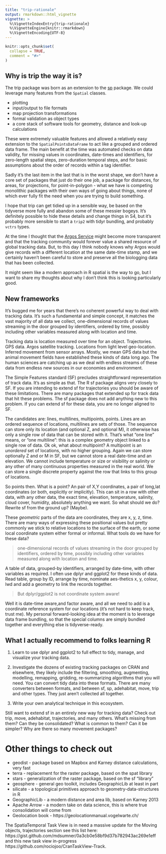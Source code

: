 ```yaml
---
title: "trip-rationale"
output: rmarkdown::html_vignette
vignette: >
  %\VignetteIndexEntry{trip-rationale}
  %\VignetteEngine{knitr::rmarkdown}
  %\VignetteEncoding{UTF-8}
---
```


```r
knitr::opts_chunk$set(
  collapse = TRUE,
  comment = "#>"
)
```

## Why is trip the way it is? 

The trip package was born as an extension to the [sp](https://CRAN.r-rproject.org/package=sp) package. We could leverage many features from the `Spatial` classes. 

* plotting
* input/output to file formats
* map projection transformations
* formal validation as object types
* a core stack of software tools for geometry, distance and look-up calculations

These were extremely valuable features and allowed a relatively easy extension to the `SpatialPointsDataFrame` to act like a grouped and ordered data frame. The main benefit at the time was automated checks on data validity, for missing values in coordinates, date-times and identifiers, for zero-length spatial steps, zero-duration temporal steps, and for basic assumptions about the order of records within a tag identifier. 

Sadly it's the last item in the last that is in the worst shape, we don't have a core set of packages that just do their one job, a package for distances, for areas, for projections, for point-in-polygon - what we have is competing monolithic packages with their own ways of going about things, none of which ever fully fit the need when you are trying to build something. 

I hope that trip can get tidied up in a sensible way, be based on the tidyverse more fully and abandon some of these messier bogeys. It's definitely possible to hide these details and change things in S4, but it's probably more sensible to start a `trip2` with tidyr bundling, and probably `vctrs` types. 

At the time I thought that the [Argos Service](http://www.argos-system.org/) might become more transparent and that the tracking community would forever value a shared resource of global tracking data. But, to this day I think nobody knows why Argos would give records with a different location at the same date-time stamp, and we certainly haven't been careful to store and preserve all the biologging data that has been collected. 

It might seem like a modern approach in R spatial is the way to go, but I want to share my thoughts about why I don't think this is looking particularly good. 



## New frameworks

It's bugged me for years that there's no coherent powerful way to deal with
tracking data. It's such a fundamental and simple concept, it matches the vast
majority of all data we collect, one-dimensional records of values streaming
in the door grouped by identifiers, ordered by time, possibly including other
variables measured along with location and time.

Tracking data is location measured over time for an object. Trajectories. GPS
data. Argos satellite tracking. Locations from light level geo-location.
Inferred movement from sensor arrays. Mostly, we mean GPS data but the animal
movement fields have established these kinds of data long ago. The human
sciences are catching up as we deal with endless streams of these data from
endless new sources in our economies and environment.

The Simple Features standard (SF) precludes straightforward representation of
track data. It's as simple as that. The R sf package aligns very closely to
SF. If you are intending to extend sf for trajectories you should be aware of
these limitations. There are many packages that extended sp for track data
that hit these problems. The sf package does not add anything new to this
problem. If you can extend sf for these data, you are no longer aligned to SF.

The candidates are: lines, multilines, multipoints, points. Lines are an
ordered sequence of locations, multilines are sets of those. The sequence can
store only its location (and optional Z, and optional M), it otherwise has
only a single row of data that can be stored with it. That's what "one line"
means, or "one multiline": this is a complex geometry object linked to a
single row of data.  Ok ok, what about multipoint? A multipoint is an
*unordered* set of locations, with no higher grouping. Again we can store
optionally Z and or M in SF, but we cannot store a real date-time and an
elevation. We cannot include temperature or size or visibility or salinity or
any other of many continuous properties measured in the real world. We can
store a single discrete property against the row that links to this group of
locations.

So points then. What is a point? An pair of X,Y coordinates, a pair of
long,lat coordinates (or both, explicitly or implicitly). This can sit in a
row with other data, with any other data, the exact time, elevation,
temperature, salinity, cloud cover, humidity, absolutely anything we want.  So
what should we do? Rewrite sf from the ground up? (Maybe).

These *geometric* parts of the data are coordinates, they are x, y, z, time.
There are many ways of expressing these positional values but pretty commonly
we stick to relative locations to the surface of the earth, or some local
coordinate system either formal or informal.  What tools do we have for these data?

> one-dimensional records of values streaming in the door grouped by
> identifiers, ordered by time, possibly including other variables measured
> along with location and time.

A table of data, grouped-by identifiers,
arranged by date-time, with other variables as required. I often use dplyr and
ggplot2 for these kinds of data.  Read table, group by ID, arrange by time,
nominate aes-thetics x, y, colour, lwd and add a geometry to link the records
together.

> But dplyr/ggplot2 is not coordinate system aware!  

Well it is date-time aware,and factor aware, and all we need to add is a coordinate reference system for our locations (it's not hard to keep track, trust me). My personal
forward-looking idea at the moment is to leverage data frame bundling, so that the special columns are simply bundled together and everything else is tidyverse-ready. 

## What I actually recommend to folks learning R

1. Learn to use dplyr and ggplot2 to full effect to tidy, manage, and
visualize your tracking data.

2. Investigate the dozens of existing tracking packages on CRAN and elsewhere,
they likely include the filtering, smoothing, augmenting, modelling,
remapping, gridding, re-summarizing algorithms that you will need. You can
convert tidy data into these formats. There are many converters between
formats, and between sf, sp, adehabitat, move, trip and other types. They just
aren't collected all together.

3. Write your own analytical technique in this ecosystem.

Still want to extend sf in an entirely new way for tracking data? Check out
trip, move, adehabitat, trajectories, and many others. What's missing from them? Can they be
consolidated?  What is common to them? Can it be simpler? Why are there so many movement
packages? 


# Other things to check out

* geodist          - package based on Mapbox and Karney distance calculations, very fast
* terra            - replacement for the raster package, based on the spat library
* stars            - generalization of the raster package, based on the sf "library"
* geosphere        - general geo toolkit, includes GeographicLib at least in part
* silicate         - a topological primitives approach to geometry-data-structures in R
* GeographicLib    - a modern distance and area lib, based on Karney 2013
* Apache Arrow     - a modern take on data science, this is where true consolidation will come from
* Geolocation book - https://geolocationmanual.vogelwarte.ch/


The SpatiaTemporal Task View is in need a massive update for the Moving objects, trajectories section see this list here: https://gist.github.com/mdsumner/0a3cb0e58bf9d37b782943ac269e1eff and this new task view in-progress https://github.com/rociojoo/CranTaskView-Track. 


